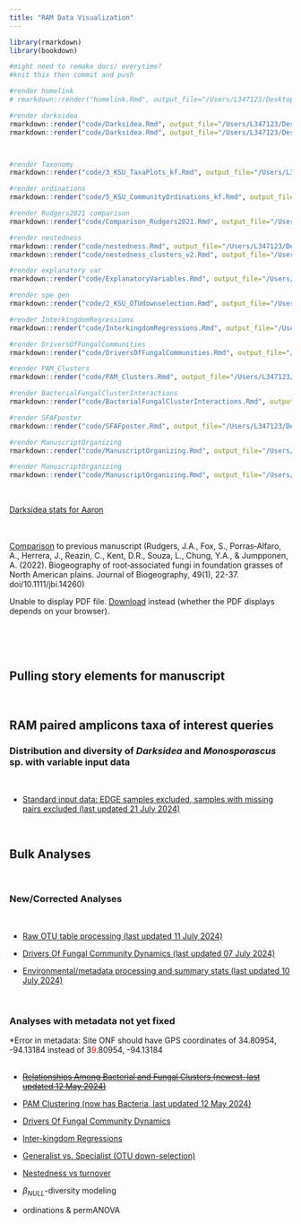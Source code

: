 ```yaml
---
title: "RAM Data Visualization"
---
```


```r
library(rmarkdown)
library(bookdown)

#might need to remake docs/ everytime?
#knit this then commit and push

#render homelink
# rmarkdown::render("homelink.Rmd", output_file="/Users/L347123/Desktop/ksu-paired-amplicon-workflow/code/homelink")

#render darksidea
rmarkdown::render("code/Darksidea.Rmd", output_file="/Users/L347123/Desktop/ksu-paired-amplicon-workflow/docs/github_darksidea")
rmarkdown::render("code/Darksidea.Rmd", output_file="/Users/L347123/Desktop/ksu-paired-amplicon-workflow/docs/github_darksidea_noEDGEnoMP")



#render Taxonomy
rmarkdown::render("code/3_KSU_TaxaPlots_kf.Rmd", output_file="/Users/L347123/Desktop/ksu-paired-amplicon-workflow/docs/github_taxonomy")

#render ordinations
rmarkdown::render("code/5_KSU_CommunityOrdinations_kf.Rmd", output_file="/Users/L347123/Desktop/ksu-paired-amplicon-workflow/docs/github_ordinations")

#render Rudgers2021 comparison
rmarkdown::render("code/Comparison_Rudgers2021.Rmd", output_file="/Users/L347123/Desktop/ksu-paired-amplicon-workflow/docs/github_Comparison_Rudgers2021")

#render nestedness
rmarkdown::render("code/nestedness.Rmd", output_file="/Users/L347123/Desktop/ksu-paired-amplicon-workflow/docs/github_nestedness")
rmarkdown::render("code/nestedness_clusters_v2.Rmd", output_file="/Users/L347123/Desktop/ksu-paired-amplicon-workflow/docs/github_nestedness_clusters")

#render explanatory var
rmarkdown::render("code/ExplanatoryVariables.Rmd", output_file="/Users/L347123/Desktop/ksu-paired-amplicon-workflow/docs/github_explanatoryVariables")

#render spe gen
rmarkdown::render("code/2_KSU_OTUdownselection.Rmd", output_file="/Users/L347123/Desktop/ksu-paired-amplicon-workflow/docs/github_generalist_v_specialist")

#render InterkingdomRegressions
rmarkdown::render("code/InterkingdomRegressions.Rmd", output_file="/Users/L347123/Desktop/ksu-paired-amplicon-workflow/docs/github_InterkingdomRegressions")

#render DriversOfFungalCommunities
rmarkdown::render("code/DriversOfFungalCommunities.Rmd", output_file="/Users/L347123/Desktop/ksu-paired-amplicon-workflow/docs/github_DriversOfFungalCommunities3")

#render PAM_Clusters
rmarkdown::render("code/PAM_Clusters.Rmd", output_file="/Users/L347123/Desktop/ksu-paired-amplicon-workflow/docs/github_PAM_Clusters")

#render BacterialFungalClusterInteractions
rmarkdown::render("code/BacterialFungalClusterInteractions.Rmd", output_file="/Users/L347123/Desktop/ksu-paired-amplicon-workflow/docs/github_BacterialFungal_Cluster_Interactions")

#render SFAFposter
rmarkdown::render("code/SFAFposter.Rmd", output_file="/Users/L347123/Desktop/ksu-paired-amplicon-workflow/docs/github_SFAFposter")

#render ManuscriptOrganizing
rmarkdown::render("code/ManuscriptOrganizing.Rmd", output_file="/Users/L347123/Desktop/ksu-paired-amplicon-workflow/docs/github_ManuscriptOrganizing")

#render ManuscriptOrganizing
rmarkdown::render("code/ManuscriptOrganizing.Rmd", output_file="/Users/L347123/Desktop/ksu-paired-amplicon-workflow/docs/github_ManuscriptOrganizing")

```

\

<a href="github_darksidea.html" target="_blank">Darksidea stats for Aaron</a>

\
\
<a href="github_Comparison_Rudgers2021.html" target="_blank">Comparison</a> to previous manuscript (Rudgers, J.A., Fox, S., Porras‐Alfaro, A., Herrera, J., Reazin, C., Kent, D.R., Souza, L., Chung, Y.A., & Jumpponen, A. (2022). Biogeography of root‐associated fungi in foundation grasses of North American plains. Journal of Biogeography, 49(1), 22-37. doi/10.1111/jbi.14260)\
<object data="/Users/L347123/Desktop/ksu-paired-amplicon-workflow/docs/JournalofBiogeography2021_Rudgers_BiogeographyOfRootAssociatedFungiInFoundationGrassesOfNorthAmericanPlains.pdf" type="application/pdf" width="100%" height="500px">

<p>Unable to display PDF file. <a href="/Users/L347123/Desktop/ksu-paired-amplicon-workflow/docs/JournalofBiogeography2021_Rudgers_BiogeographyOfRootAssociatedFungiInFoundationGrassesOfNorthAmericanPlains.pdf">Download</a> instead (whether the PDF displays depends on your browser).</p>

</object>

\
\
\

## Pulling story elements for manuscript {.unnumbered .hidden}

\

## RAM paired amplicons taxa of interest queries {.unnumbered}

### Distribution and diversity of *Darksidea* and *Monosporascus* sp. with variable input data {.unnumbered}

\

-   <a href="github_darksidea_noEDGEnoMP.html" target="_blank">Standard input data: EDGE samples excluded, samples with missing pairs excluded (last updated 21 July 2024)</a>

\

## Bulk Analyses {.unnumbered}

\


### New/Corrected Analyses {.unnumbered}

\

-   <a href="1_KSU_16S_ITS_otu_processing_kf_EXAMPLE.html" target="_blank">Raw OTU table processing (last updated 11 July 2024)</a>

-   <a href="github_DriversOfFungalCommunities3.html" target="_blank">Drivers Of Fungal Community Dynamics (last updated 07 July 2024)</a>

-   <a href="github_explanatoryVariables.html" target="_blank">Environmental/metadata processing and summary stats (last updated 10 July 2024)</a>


\

### Analyses with metadata not yet fixed {.unnumbered}

\*Error in metadata: Site ONF should have GPS coordinates of 34.80954, -94.13184 instead of 3[9]{style="color:red;"}.80954, -94.13184\
\

-   <a href="/github_BacterialFungal_Cluster_Interactions.html" target="_blank">~~Relationships Among Bacterial and Fungal Clusters (newest, last updated 12 May 2024)~~</a>

-   <a href="github_PAM_Clusters.html" target="_blank">PAM Clustering (now has Bacteria, last updated 12 May 2024)</a>

-   <a href="github_DriversOfFungalCommunities2.html" target="_blank">Drivers Of Fungal Community Dynamics</a>

-   <a href="github_InterkingdomRegressions.html" target="_blank">Inter-kingdom Regressions</a>

-   <a href="github_generalist_v_specialist.html" target="_blank">Generalist vs. Specialist (OTU down-selection)</a>

-   <a href="github_nestedness.html" target="_blank">Nestedness vs turnover</a>

-   $\beta_{NULL}$-diversity modeling

-   ordinations & permANOVA

